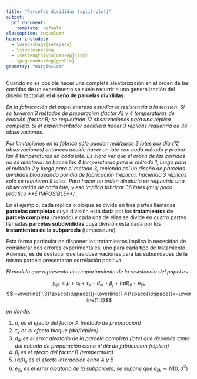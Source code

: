```yaml
---
title: "Parcelas divididas (split-plot)"
output:
  pdf_document:
    template: default
classoption: twocolumn
header-includes:
  - \usepackage{setspace}
  - \singlespacing
  - \setlength{\columnsep}{1cm}
  - \pagenumbering{gobble}
geometry: "margin=1cm"
---
```


Cuando no es posible hacer una completa aleatorización en el orden de las corridas de un experimento se suele recurrir a una generalización del diseño factorial: el **diseño de parcelas divididas**.

*En la fabricación del papel interesa estudiar la resistencia a la tensión. Si se tuvieran 3 métodos de preparación (factor A) y 4 temperaturas de cocción (factor B) se requerirían 12 observaciones para una réplica completa. Si el experimentador decidiera hacer 3 réplicas requeriría de 36 observaciones.*

*Por limitaciones en la fábrica sólo pueden realizarse 3 lotes por día (12 observaciones) entonces decide hacer un lote con cada método y probar las 4 temperaturas en cada lote. Es claro ver que el orden de las corridas no es aleatorio: se hacen las 4 temperaturas para el método 1, luego para el método 2 y luego para el método 3, teniendo así un diseño de parcelas divididas bloqueando por día de fabricación (réplica), haciendo 3 réplicas sólo se requieren 9 lotes. Para hacer un orden aleatorio se requeriría una observación de cada lote, y eso implica fabricar 36 lotes (muy poco práctico \*\*E IMPOSIBLE\*\*)*

En el ejemplo, cada réplica o bloque se divide en tres partes llamadas **parcelas completas** cuya división está dada por los **tratamientos de parcela completa** (método) y cada una de ellas se divide en cuatro partes llamadas **parcelas subdivididas** cuya división está dada por los **tratamientos de la subparcela** (temperatura).

Esta forma particular de disponer los tratamientos implica la necesidad de considerar dos errores experimentales, uno para cada tipo de tratamiento. Además, es de destacar que las observaciones para las subunidades de la misma parcela presentarán correlación positiva.

*El modelo que representa el comportamiento de la resistencia del papel es*

$$y_{ijk} = \mu+\alpha_i+\tau_k+d_{ik}+\beta_j+(\alpha\beta)_{ij}+e_{ijk}$$
$$i=\overline{1,3}\space{};\space{}j=\overline{1,4}\space{};\space{}k=\overline{1,3}$$

*en donde:*

1.  $\alpha_i$ *es el efecto del factor A (método de preparación)*
2.  $\tau_k$ *es el efecto bloque (día/réplica)*
3.  $d_{ik}$ *es el error aleatorio de la parcela completa (lote) que depende tanto del método de preparación como el día de fabricación (réplica)*
4.  $\beta_j$ *es el efecto del factor B (temperatura)*
5.  $(\alpha\beta)_{ij}$ es el *efecto interacción entre A y B*
6.  $e_{ijk}$ *es el error aleatorio de la subparcela, se supone que* $e_{ijk}\sim N(0,\sigma^2)$
